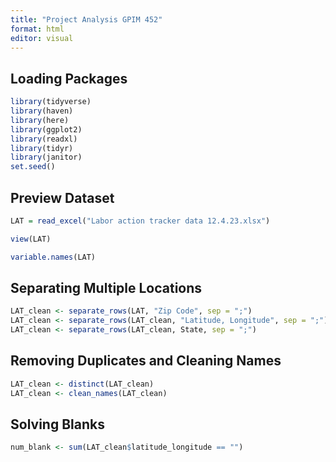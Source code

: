 ```yaml
---
title: "Project Analysis GPIM 452"
format: html
editor: visual
---
```


## Loading Packages

```r

library(tidyverse)
library(haven)
library(here)
library(ggplot2)
library(readxl)
library(tidyr)
library(janitor)
set.seed()
```

## Preview Dataset

```r
LAT = read_excel("Labor action tracker data 12.4.23.xlsx")

view(LAT)

variable.names(LAT)
```

## Separating Multiple Locations
```r
LAT_clean <- separate_rows(LAT, "Zip Code", sep = ";")
LAT_clean <- separate_rows(LAT_clean, "Latitude, Longitude", sep = ";")
LAT_clean <- separate_rows(LAT_clean, State, sep = ";")
```

## Removing Duplicates and Cleaning Names
```r
LAT_clean <- distinct(LAT_clean)
LAT_clean <- clean_names(LAT_clean)
```

## Solving Blanks
```r
num_blank <- sum(LAT_clean$latitude_longitude == "")
```